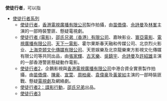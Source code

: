 {{NOT|使徒行傳}}
'''使徒行者'''，可以指
* [[使徒行者系列|使徒行者系列]]
** [[使徒行者|使徒行者]]，[[香港|香港]][[電視廣播有限公司|電視廣播有限公司]]製作拍攝，由[[苗僑偉|苗僑偉]]、[[佘詩曼|佘詩曼]]及[[林峯|林峯]]主演的一部時裝警匪、懸疑電視劇。
** [[使徒行者_(電影)|使徒行者 (電影)]]，[[邵氏兄弟|邵氏兄弟（香港）有限公司]]、嘉映影业、[[寰亞電影|寰亞電影]]、[[電視廣播有限公司|電視廣播有限公司]]、[[天下一電影|天下一電影]]、霍尔果斯春天融和传媒公司、北京烈火影业、[[上海克顿文化傳媒有限公司|上海克顿文化傳媒有限公司]]、天恩娱樂及北京龍樂東方影視文化傳媒有限公司等共同出品，由[[張家輝|張家輝]]、[[古天樂|古天樂]]、[[吳鎮宇|吳鎮宇]]、[[佘詩曼|佘詩曼]]及[[許紹雄|許紹雄]]主演的一部香港警匪懸疑動作電影。
** [[使徒行者2|使徒行者2]]，企鵝影視與[[香港|香港]][[電視廣播有限公司|電視廣播有限公司]]中港合資全實景製作拍攝，由[[苗僑偉|苗僑偉]]、[[陳豪|陳豪]]、[[宣萱|宣萱]]、[[周柏豪|周柏豪]]、[[袁偉豪|袁偉豪]]及[[黃翠如|黃翠如]]主演的一部時裝匪戰、懸疑[[電視劇|電視劇]]及網絡劇。
** [[使徒行者2：諜影行動|使徒行者2：諜影行動]]，[[邵氏兄弟|邵氏兄弟]]出品。
** [[使徒行者3|使徒行者3]]
{{Disambig|X|Cat=四字消歧义}}